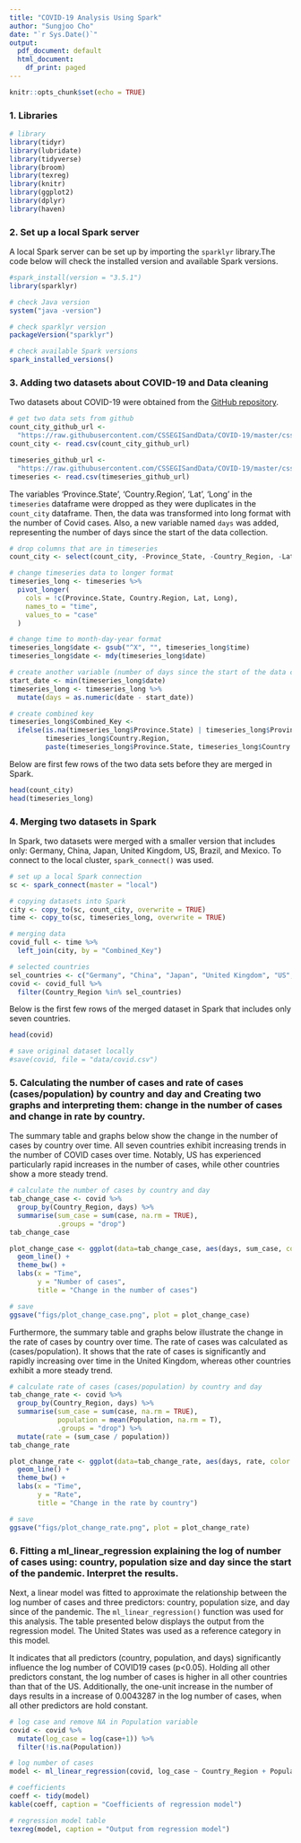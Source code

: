 ```yaml
---
title: "COVID-19 Analysis Using Spark"
author: "Sungjoo Cho"
date: "`r Sys.Date()`"
output:
  pdf_document: default
  html_document:
    df_print: paged
---
```


```r
knitr::opts_chunk$set(echo = TRUE)
```


### 1. Libraries

```r
# library
library(tidyr)
library(lubridate)
library(tidyverse)
library(broom)
library(texreg)
library(knitr)
library(ggplot2)
library(dplyr)
library(haven)
```


### 2. Set up a local Spark server

A local Spark server can be set up by importing the `sparklyr` library.The code below will check the installed version and available Spark versions.

```r
#spark_install(version = "3.5.1")
library(sparklyr)

# check Java version
system("java -version")

# check sparklyr version
packageVersion("sparklyr")

# check available Spark versions
spark_installed_versions()
```


### 3. Adding two datasets about COVID-19 and Data cleaning

Two datasets about COVID-19 were obtained from the [GitHub repository](https://github.com/CSSEGISandData/COVID-19/tree/master/csse_covid_19_data). 

```r
# get two data sets from github
count_city_github_url <- 
  "https://raw.githubusercontent.com/CSSEGISandData/COVID-19/master/csse_covid_19_data/UID_ISO_FIPS_LookUp_Table.csv?raw=true"
count_city <- read.csv(count_city_github_url)

timeseries_github_url <- 
  "https://raw.githubusercontent.com/CSSEGISandData/COVID-19/master/csse_covid_19_data/csse_covid_19_time_series/time_series_covid19_confirmed_global.csv?raw=true"
timeseries <- read.csv(timeseries_github_url)
```

The variables 'Province.State', 'Country.Region', 'Lat', 'Long' in the `timeseries` dataframe were dropped as they were duplicates in the `count_city` dataframe. Then, the data was transformed into long format with the number of Covid cases. Also, a new variable named `days` was added, representing the number of days since the start of the data collection.

```r
# drop columns that are in timeseries
count_city <- select(count_city, -Province_State, -Country_Region, -Lat, -Long_)

# change timeseries data to longer format
timeseries_long <- timeseries %>%
  pivot_longer(
    cols = !c(Province.State, Country.Region, Lat, Long),
    names_to = "time",
    values_to = "case"
  )

# change time to month-day-year format
timeseries_long$date <- gsub("^X", "", timeseries_long$time)
timeseries_long$date <- mdy(timeseries_long$date)

# create another variable (number of days since the start of the data collection)
start_date <- min(timeseries_long$date)
timeseries_long <- timeseries_long %>%
  mutate(days = as.numeric(date - start_date))

# create combined key
timeseries_long$Combined_Key <- 
  ifelse(is.na(timeseries_long$Province.State) | timeseries_long$Province.State == "",
         timeseries_long$Country.Region,
         paste(timeseries_long$Province.State, timeseries_long$Country.Region, sep = ", "))
```

Below are first few rows of the two data sets before they are merged in Spark.

```r
head(count_city)
head(timeseries_long)
```


### 4. Merging two datasets in Spark

In Spark, two datasets were merged with a smaller version that includes only: Germany, China, Japan, United Kingdom, US, Brazil, and Mexico. To connect to the local cluster, `spark_connect()` was used.

```r
# set up a local Spark connection
sc <- spark_connect(master = "local")

# copying datasets into Spark
city <- copy_to(sc, count_city, overwrite = TRUE)
time <- copy_to(sc, timeseries_long, overwrite = TRUE)

# merging data
covid_full <- time %>%
  left_join(city, by = "Combined_Key")

# selected countries
sel_countries <- c("Germany", "China", "Japan", "United Kingdom", "US", "Brazil", "Mexico")
covid <- covid_full %>%
  filter(Country_Region %in% sel_countries)
```

Below is the first few rows of the merged dataset in Spark that includes only seven countries. 

```r
head(covid)

# save original dataset locally
#save(covid, file = "data/covid.csv")
```

### 5. Calculating the number of cases and rate of cases (cases/population) by country and day and Creating two graphs and interpreting them: change in the number of cases and change in rate by country.

The summary table and graphs below show the change in the number of cases by country over time. All seven countries exhibit increasing trends in the number of COVID cases over time. Notably, US has experienced particularly rapid increases in the number of cases, while other countries show a more steady trend.

```r
# calculate the number of cases by country and day
tab_change_case <- covid %>%
  group_by(Country_Region, days) %>%
  summarise(sum_case = sum(case, na.rm = TRUE),
            .groups = "drop")
tab_change_case

plot_change_case <- ggplot(data=tab_change_case, aes(days, sum_case, color = Country_Region)) +
  geom_line() +
  theme_bw() +
  labs(x = "Time",
       y = "Number of cases",
       title = "Change in the number of cases")

# save
ggsave("figs/plot_change_case.png", plot = plot_change_case)
```

Furthermore, the summary table and graphs below illustrate the change in the rate of cases by country over time. The rate of cases was calculated as (cases/population). It shows that the rate of cases is significantly and rapidly increasing over time in the United Kingdom, whereas other countries exhibit a more steady trend.

```r
# calculate rate of cases (cases/population) by country and day
tab_change_rate <- covid %>%
  group_by(Country_Region, days) %>%
  summarise(sum_case = sum(case, na.rm = TRUE), 
            population = mean(Population, na.rm = T),
            .groups = "drop") %>%
  mutate(rate = (sum_case / population))
tab_change_rate

plot_change_rate <- ggplot(data=tab_change_rate, aes(days, rate, color = Country_Region)) +
  geom_line() +
  theme_bw() +
  labs(x = "Time",
       y = "Rate",
       title = "Change in the rate by country")

# save
ggsave("figs/plot_change_rate.png", plot = plot_change_rate)
```

### 6. Fitting a ml_linear_regression explaining the log of number of cases using: country, population size and day since the start of the pandemic. Interpret the results.

Next, a linear model was fitted to approximate the relationship between the log number of cases and three predictors: country, population size, and day since of the pandemic. The `ml_linear_regression()` function was used for this analysis. The table presented below displays the output from the regression model. The United States was used as a reference category in this model.

It indicates that all predictors (country, population, and days) significantly influence the log number of COVID19 cases (p<0.05). Holding all other predictors constant, the log number of cases is higher in all other countries than that of the US. Additionally, the one-unit increase in the number of days results in a increase of 0.0043287 in the log number of cases, when all other predictors are hold constant.

```r
# log case and remove NA in Population variable
covid <- covid %>%
  mutate(log_case = log(case+1)) %>%
  filter(!is.na(Population))

# log number of cases
model <- ml_linear_regression(covid, log_case ~ Country_Region + Population + days)
```

```r
# coefficients
coeff <- tidy(model)
kable(coeff, caption = "Coefficients of regression model")

# regression model table
texreg(model, caption = "Output from regression model")
```






